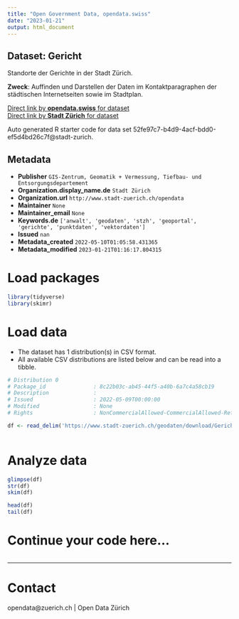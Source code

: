 ```yaml
---
title: "Open Government Data, opendata.swiss"
date: "2023-01-21"
output: html_document
---
```


## Dataset: Gericht

Standorte der Gerichte in der Stadt Zürich.

**Zweck**: Auffinden und Darstellen der Daten im Kontaktparagraphen der städtischen Internetseiten sowie im Stadtplan.

[Direct link by **opendata.swiss** for dataset](https://opendata.swiss/de/dataset/gericht2)<br>
[Direct link by **Stadt Zürich** for dataset](https://data.stadt-zuerich.ch/dataset/geo_gericht)

Auto generated R starter code for data set 52fe97c7-b4d9-4acf-bdd0-ef5d4bd26c7f@stadt-zurich.

## Metadata

- **Publisher** `GIS-Zentrum, Geomatik + Vermessung, Tiefbau- und Entsorgungsdepartement`
- **Organization.display_name.de** `Stadt Zürich`
- **Organization.url** `http://www.stadt-zuerich.ch/opendata`
- **Maintainer** `None`
- **Maintainer_email** `None`
- **Keywords.de** `['anwalt', 'geodaten', 'stzh', 'geoportal', 'gerichte', 'punktdaten', 'vektordaten']`
- **Issued** `nan`
- **Metadata_created** `2022-05-10T01:05:58.431365`
- **Metadata_modified** `2023-01-21T01:16:17.804315`


# Load packages

```r

library(tidyverse)
library(skimr)

```

# Load data

-   The dataset has 1 distribution(s) in CSV format.
-   All available CSV distributions are listed below and can be read into a tibble.

```r

# Distribution 0
# Package_id               : 8c22b03c-ab45-44f5-a40b-6a7c4a58cb19
# Description              : 
# Issued                   : 2022-05-09T00:00:00
# Modified                 : None
# Rights                   : NonCommercialAllowed-CommercialAllowed-ReferenceNotRequired

df <- read_delim('https://www.stadt-zuerich.ch/geodaten/download/Gericht?format=10008')



```

# Analyze data

```r

glimpse(df)
str(df)
skim(df)

head(df)
tail(df)

```

# Continue your code here...

```r

```

------------------------------------------------------------------------

# Contact

opendata@zuerich.ch | Open Data Zürich
